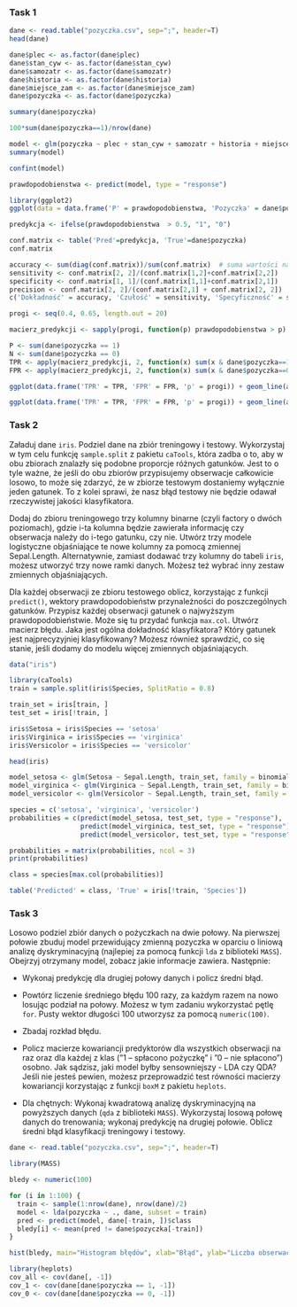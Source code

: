 ### Task 1

```r
dane <- read.table("pozyczka.csv", sep=";", header=T)
head(dane)
```

```r
dane$plec <- as.factor(dane$plec)
dane$stan_cyw <- as.factor(dane$stan_cyw)
dane$samozatr <- as.factor(dane$samozatr)
dane$historia <- as.factor(dane$historia)
dane$miejsce_zam <- as.factor(dane$miejsce_zam)
dane$pozyczka <- as.factor(dane$pozyczka)
```

```r
summary(dane$pozyczka)
```

```r
100*sum(dane$pozyczka==1)/nrow(dane)
```

```r
model <- glm(pozyczka ~ plec + stan_cyw + samozatr + historia + miejsce_zam + dochod + suma_poz, dane, family = binomial)
summary(model)
```

```r
confint(model)
```

```r
prawdopodobienstwa <- predict(model, type = "response")
```

```r
library(ggplot2)
ggplot(data = data.frame('P' = prawdopodobienstwa, 'Pozyczka' = dane$pozyczka)) + geom_boxplot(aes(x = Pozyczka, y = P)) + theme_minimal()
```

```r
predykcja <- ifelse(prawdopodobienstwa  > 0.5, "1", "0")
```

```r
conf.matrix <- table('Pred'=predykcja, 'True'=dane$pozyczka)
conf.matrix
```

```r
accuracy <- sum(diag(conf.matrix))/sum(conf.matrix)  # suma wartości na przekątnej dzielona przez sumę wszystkich wartości macierzy
sensitivity <- conf.matrix[2, 2]/(conf.matrix[1,2]+conf.matrix[2,2])
specificity <- conf.matrix[1, 1]/(conf.matrix[1,1]+conf.matrix[2,1])
precision <- conf.matrix[2, 2]/(conf.matrix[2,1] + conf.matrix[2, 2])
c('Dokładność' = accuracy, 'Czułość' = sensitivity, 'Specyficzność' = specificity, "Precyzja" = precision)
```

```r
progi <- seq(0.4, 0.65, length.out = 20)
```

```r
macierz_predykcji <- sapply(progi, function(p) prawdopodobienstwa > p) 
```

```r
P <- sum(dane$pozyczka == 1)  
N <- sum(dane$pozyczka == 0)
TPR <- apply(macierz_predykcji, 2, function(x) sum(x & dane$pozyczka==1))/P
FPR <- apply(macierz_predykcji, 2, function(x) sum(x & dane$pozyczka==0))/N
```

```r
ggplot(data.frame('TPR' = TPR, 'FPR' = FPR, 'p' = progi)) + geom_line(aes(x=FPR, y=TPR)) + geom_abline(slope=1, intercept=0, alpha=0.2) + theme_minimal() 
```

```r
ggplot(data.frame('TPR' = TPR, 'FPR' = FPR, 'p' = progi)) + geom_line(aes(x=FPR, y=TPR)) + geom_abline(slope=1, intercept=0, alpha=0.2) + theme_minimal() + geom_text(aes(x=FPR, y=TPR + 0.05, label=round(p, 2)))
```

### Task 2

Załaduj dane `iris`. Podziel dane na zbiór treningowy i testowy. Wykorzystaj w tym celu funkcję `sample.split` z pakietu `caTools`, która zadba o to, aby w obu zbiorach znalazły się podobne proporcje różnych gatunków. Jest to o tyle ważne, że jeśli do obu zbiorów przypisujemy obserwacje całkowicie losowo, to może się zdarzyć, że w zbiorze testowym dostaniemy wyłącznie jeden gatunek. To z kolei sprawi, że nasz błąd testowy nie będzie odawał rzeczywistej jakości klasyfikatora.

Dodaj do zbioru treningowego trzy kolumny binarne (czyli factory o dwóch poziomach), gdzie i-ta kolumna będzie zawierała informację czy obserwacja należy do i-tego gatunku, czy nie. Utwórz trzy modele logistyczne objaśniające te nowe kolumny za pomocą zmiennej Sepal.Length. Alternatywnie, zamiast dodawać trzy kolumny do tabeli `iris`, możesz utworzyć trzy nowe ramki danych. Możesz też wybrać inny zestaw zmiennych objaśniających.

Dla każdej obserwacji ze zbioru testowego oblicz, korzystając z funkcji `predict()`, wektory prawdopodobieństw przynależności do poszczególnych gatunków. Przypisz każdej obserwacji gatunek o najwyższym prawdopodobieństwie. Może się tu przydać funkcja `max.col`. Utwórz macierz błędu. Jaka jest ogólna dokładność klasyfikatora? Który gatunek jest najprecyzyjniej klasyfikowany? Możesz również sprawdzić, co się stanie, jeśli dodamy do modelu więcej zmiennych objaśniających.

```r
data("iris")
```

```r
library(caTools)
train = sample.split(iris$Species, SplitRatio = 0.8)

train_set = iris[train, ]
test_set = iris[!train, ]
```

```r
iris$Setosa = iris$Species == 'setosa'
iris$Virginica = iris$Species == 'virginica'
iris$Versicolor = iris$Species == 'versicolor'
```

```r
head(iris)
```

```r
model_setosa <- glm(Setosa ~ Sepal.Length, train_set, family = binomial)
model_virginica <- glm(Virginica ~ Sepal.Length, train_set, family = binomial)
model_versicolor <- glm(Versicolor ~ Sepal.Length, train_set, family = binomial)
```

```r
species = c('setosa', 'virginica', 'versicolor')
probabilities = c(predict(model_setosa, test_set, type = "response"),
                  predict(model_virginica, test_set, type = "response"), 
                  predict(model_versicolor, test_set, type = "response"))

probabilities = matrix(probabilities, ncol = 3)
print(probabilities)

```

```r
class = species[max.col(probabilities)]
```

```r
table('Predicted' = class, 'True' = iris[!train, 'Species'])
```

### Task 3

Losowo podziel zbiór danych o pożyczkach na dwie połowy. Na pierwszej połowie zbuduj model przewidujący zmienną pozyczka w oparciu o liniową analizę dyskryminacyjną (najlepiej za pomocą funkcji `lda` z biblioteki `MASS`). Obejrzyj otrzymany model, zobacz jakie informacje zawiera. Następnie:

-   Wykonaj predykcję dla drugiej połowy danych i policz średni błąd.

-   Powtórz liczenie średniego błędu 100 razy, za każdym razem na nowo losując podział na połowy. Możesz w tym zadaniu wykorzystać pętlę `for`. Pusty wektor długości 100 utworzysz za pomocą `numeric(100)`.

-   Zbadaj rozkład błędu.

-   Policz macierze kowariancji predyktorów dla wszystkich obserwacji na raz oraz dla każdej z klas (”1 – spłacono pożyczkę” i ”0 – nie spłacono”) osobno. Jak sądzisz, jaki model byłby sensowniejszy - LDA czy QDA? Jeśli nie jesteś pewien, możesz przeprowadzić test równości macierzy kowariancji korzystając z funkcji `boxM` z pakietu `heplots`.

-   Dla chętnych: Wykonaj kwadratową analizę dyskryminacyjną na powyższych danych (`qda` z biblioteki `MASS`). Wykorzystaj losową połowę danych do trenowania; wykonaj predykcję na drugiej połowie. Oblicz średni błąd klasyfikacji treningowy i testowy.

```r
dane <- read.table("pozyczka.csv", sep=";", header=T)
```

```r
library(MASS)

bledy <- numeric(100)

for (i in 1:100) {
  train <- sample(1:nrow(dane), nrow(dane)/2)
  model <- lda(pozyczka ~ ., dane, subset = train)
  pred <- predict(model, dane[-train, ])$class
  bledy[i] <- mean(pred != dane$pozyczka[-train])
}
```

```r
hist(bledy, main="Histogram błędów", xlab="Błąd", ylab="Liczba obserwacji")
```

```r
library(heplots)
cov_all <- cov(dane[, -1])
cov_1 <- cov(dane[dane$pozyczka == 1, -1])
cov_0 <- cov(dane[dane$pozyczka == 0, -1])
```
